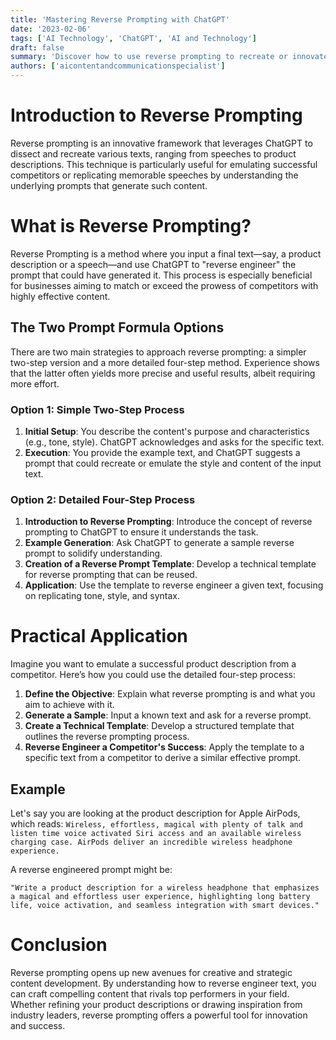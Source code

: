 ```yaml
---
title: 'Mastering Reverse Prompting with ChatGPT'
date: '2023-02-06'
tags: ['AI Technology', 'ChatGPT', 'AI and Technology']
draft: false
summary: 'Discover how to use reverse prompting to recreate or innovate on any text, enhancing your content creation strategy for personal and professional projects.'
authors: ['aicontentandcommunicationspecialist']
---
```


# Introduction to Reverse Prompting

Reverse prompting is an innovative framework that leverages ChatGPT to dissect and recreate various texts, ranging from speeches to product descriptions. This technique is particularly useful for emulating successful competitors or replicating memorable speeches by understanding the underlying prompts that generate such content.

# What is Reverse Prompting?

Reverse Prompting is a method where you input a final text—say, a product description or a speech—and use ChatGPT to "reverse engineer" the prompt that could have generated it. This process is especially beneficial for businesses aiming to match or exceed the prowess of competitors with highly effective content.

## The Two Prompt Formula Options

There are two main strategies to approach reverse prompting: a simpler two-step version and a more detailed four-step method. Experience shows that the latter often yields more precise and useful results, albeit requiring more effort.

### Option 1: Simple Two-Step Process

1. **Initial Setup**: You describe the content's purpose and characteristics (e.g., tone, style). ChatGPT acknowledges and asks for the specific text.
2. **Execution**: You provide the example text, and ChatGPT suggests a prompt that could recreate or emulate the style and content of the input text.

### Option 2: Detailed Four-Step Process

1. **Introduction to Reverse Prompting**: Introduce the concept of reverse prompting to ChatGPT to ensure it understands the task.
2. **Example Generation**: Ask ChatGPT to generate a sample reverse prompt to solidify understanding.
3. **Creation of a Reverse Prompt Template**: Develop a technical template for reverse prompting that can be reused.
4. **Application**: Use the template to reverse engineer a given text, focusing on replicating tone, style, and syntax.

# Practical Application

Imagine you want to emulate a successful product description from a competitor. Here’s how you could use the detailed four-step process:

1. **Define the Objective**: Explain what reverse prompting is and what you aim to achieve with it.
2. **Generate a Sample**: Input a known text and ask for a reverse prompt.
3. **Create a Technical Template**: Develop a structured template that outlines the reverse prompting process.
4. **Reverse Engineer a Competitor's Success**: Apply the template to a specific text from a competitor to derive a similar effective prompt.

## Example

Let's say you are looking at the product description for Apple AirPods, which reads: `Wireless, effortless, magical with plenty of talk and listen time voice activated Siri access and an available wireless charging case. AirPods deliver an incredible wireless headphone experience.`

A reverse engineered prompt might be:

```plaintext
"Write a product description for a wireless headphone that emphasizes a magical and effortless user experience, highlighting long battery life, voice activation, and seamless integration with smart devices."
```

# Conclusion

Reverse prompting opens up new avenues for creative and strategic content development. By understanding how to reverse engineer text, you can craft compelling content that rivals top performers in your field. Whether refining your product descriptions or drawing inspiration from industry leaders, reverse prompting offers a powerful tool for innovation and success.
